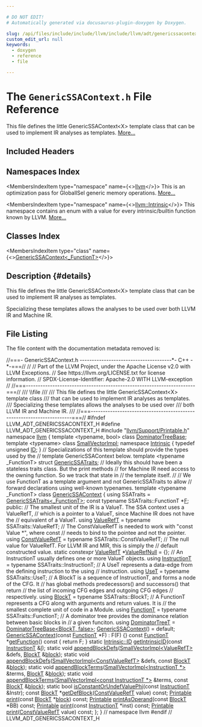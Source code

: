 ```yaml
---

# DO NOT EDIT!
# Automatically generated via docusaurus-plugin-doxygen by Doxygen.

slug: /api/files/include/include/llvm/include/llvm/adt/genericssacontext-h
custom_edit_url: null
keywords:
  - doxygen
  - reference
  - file

---
```





# The `GenericSSAContext.h` File Reference

<DoxygenPage pluginConfig={pluginConfig}>

This file defines the little GenericSSAContext&lt;X&gt; template class that can be used to implement IR analyses as templates. <a href="#details">More...</a>

## Included Headers

<IncludesList>
<IncludesListItem
  filePath="llvm/Support/Printable.h"
  permalink="/docs/api/files/include/include/llvm/include/llvm/support/printable-h"
  isLocal="true" />
</IncludesList>

## Namespaces Index

<MembersIndex>

<MembersIndexItem
  type="namespace"
  name={<><a href="/docs/api/namespaces/llvm">llvm</a></>}>
This is an optimization pass for GlobalISel generic memory operations. <a href="/docs/api/namespaces/llvm/#details">More...</a>
</MembersIndexItem>

<MembersIndexItem
  type="namespace"
  name={<><a href="/docs/api/namespaces/llvm/intrinsic">llvm::Intrinsic</a></>}>
This namespace contains an enum with a value for every intrinsic/builtin function known by LLVM. <a href="/docs/api/namespaces/llvm/intrinsic/#details">More...</a>
</MembersIndexItem>

</MembersIndex>

## Classes Index

<MembersIndex>

<MembersIndexItem
  type="class"
  name={<><a href="/docs/api/classes/llvm/genericssacontext">GenericSSAContext&lt;_FunctionT&gt;</a></>}>
</MembersIndexItem>

</MembersIndex>

## Description {#details}

This file defines the little GenericSSAContext&lt;X&gt; template class that can be used to implement IR analyses as templates.

Specializing these templates allows the analyses to be used over both LLVM IR and Machine IR.

## File Listing

The file content with the documentation metadata removed is:

<ProgramListing>

<Link id="l00001" /><CodeLine lineNumber="1"><span class="doxyHighlightComment">//===- GenericSSAContext.h --------------------------------------&#42;- C++ -&#42;-===//</span></CodeLine>
<Link id="l00002" /><CodeLine lineNumber="2"><span class="doxyHighlightComment">//</span></CodeLine>
<Link id="l00003" /><CodeLine lineNumber="3"><span class="doxyHighlightComment">// Part of the LLVM Project, under the Apache License v2.0 with LLVM Exceptions.</span></CodeLine>
<Link id="l00004" /><CodeLine lineNumber="4"><span class="doxyHighlightComment">// See https://llvm.org/LICENSE.txt for license information.</span></CodeLine>
<Link id="l00005" /><CodeLine lineNumber="5"><span class="doxyHighlightComment">// SPDX-License-Identifier: Apache-2.0 WITH LLVM-exception</span></CodeLine>
<Link id="l00006" /><CodeLine lineNumber="6"><span class="doxyHighlightComment">//</span></CodeLine>
<Link id="l00007" /><CodeLine lineNumber="7"><span class="doxyHighlightComment">//===----------------------------------------------------------------------===//</span></CodeLine>
<Link id="l00008" /><CodeLine lineNumber="8"><span class="doxyHighlightComment">/// \\file</span></CodeLine>
<Link id="l00009" /><CodeLine lineNumber="9"><span class="doxyHighlightComment">///</span></CodeLine>
<Link id="l00010" /><CodeLine lineNumber="10"><span class="doxyHighlightComment">/// This file defines the little GenericSSAContext&lt;X&gt; template class</span></CodeLine>
<Link id="l00011" /><CodeLine lineNumber="11"><span class="doxyHighlightComment">/// that can be used to implement IR analyses as templates.</span></CodeLine>
<Link id="l00012" /><CodeLine lineNumber="12"><span class="doxyHighlightComment">/// Specializing these templates allows the analyses to be used over</span></CodeLine>
<Link id="l00013" /><CodeLine lineNumber="13"><span class="doxyHighlightComment">/// both LLVM IR and Machine IR.</span></CodeLine>
<Link id="l00014" /><CodeLine lineNumber="14"><span class="doxyHighlightComment">///</span></CodeLine>
<Link id="l00015" /><CodeLine lineNumber="15"><span class="doxyHighlightComment">//===----------------------------------------------------------------------===//</span></CodeLine>
<Link id="l00016" /><CodeLine lineNumber="16"></CodeLine>
<Link id="l00017" /><CodeLine lineNumber="17"><span class="doxyHighlightPreprocessor">#ifndef LLVM&#95;ADT&#95;GENERICSSACONTEXT&#95;H</span></CodeLine>
<Link id="l00018" /><CodeLine lineNumber="18"><span class="doxyHighlightPreprocessor">#define LLVM&#95;ADT&#95;GENERICSSACONTEXT&#95;H</span></CodeLine>
<Link id="l00019" /><CodeLine lineNumber="19"></CodeLine>
<Link id="l00020" /><CodeLine lineNumber="20"><span class="doxyHighlightPreprocessor">#include &quot;<a href="/docs/api/files/include/include/llvm/include/llvm/support/printable-h">llvm/Support/Printable.h</a>&quot;</span></CodeLine>
<Link id="l00021" /><CodeLine lineNumber="21"></CodeLine>
<Link id="l00022" /><CodeLine lineNumber="22"><span class="doxyHighlightKeyword">namespace </span><span class="doxyHighlight"><a href="/docs/api/namespaces/llvm">llvm</a> &#123;</span></CodeLine>
<Link id="l00023" /><CodeLine lineNumber="23"></CodeLine>
<Link id="l00024" /><CodeLine lineNumber="24"><span class="doxyHighlightKeyword">template</span><span class="doxyHighlight"> &lt;</span><span class="doxyHighlightKeyword">typename</span><span class="doxyHighlight">, </span><span class="doxyHighlightKeywordType">bool</span><span class="doxyHighlight">&gt; </span><span class="doxyHighlightKeyword">class </span><span class="doxyHighlight"><a href="/docs/api/classes/llvm/dominatortreebase">DominatorTreeBase</a>;</span></CodeLine>
<Link id="l00025" /><CodeLine lineNumber="25"><span class="doxyHighlightKeyword">template</span><span class="doxyHighlight"> &lt;</span><span class="doxyHighlightKeyword">typename</span><span class="doxyHighlight">&gt; </span><span class="doxyHighlightKeyword">class </span><span class="doxyHighlight"><a href="/docs/api/classes/llvm/smallvectorimpl">SmallVectorImpl</a>;</span></CodeLine>
<Link id="l00026" /><CodeLine lineNumber="26"></CodeLine>
<Link id="l00027" /><CodeLine lineNumber="27" lineLink="/docs/api/namespaces/llvm/intrinsic"><span class="doxyHighlightKeyword">namespace </span><span class="doxyHighlight"><a href="/docs/api/namespaces/llvm/intrinsic">Intrinsic</a> &#123;</span></CodeLine>
<Link id="l00028" /><CodeLine lineNumber="28" lineLink="/docs/api/namespaces/llvm/intrinsic/#a80add6b3b1cdaec560907995127adc16"><span class="doxyHighlightKeyword">typedef</span><span class="doxyHighlight"> </span><span class="doxyHighlightKeywordType">unsigned</span><span class="doxyHighlight"> <a href="/docs/api/namespaces/llvm/intrinsic/#a80add6b3b1cdaec560907995127adc16">ID</a>;</span></CodeLine>
<Link id="l00029" /><CodeLine lineNumber="29"><span class="doxyHighlight">&#125;</span></CodeLine>
<Link id="l00030" /><CodeLine lineNumber="30"></CodeLine>
<Link id="l00031" /><CodeLine lineNumber="31"><span class="doxyHighlightComment">// Specializations of this template should provide the types used by the</span></CodeLine>
<Link id="l00032" /><CodeLine lineNumber="32"><span class="doxyHighlightComment">// template GenericSSAContext below.</span></CodeLine>
<Link id="l00033" /><CodeLine lineNumber="33" lineLink="/docs/api/structs/llvm/genericssatraits"><span class="doxyHighlightKeyword">template</span><span class="doxyHighlight"> &lt;</span><span class="doxyHighlightKeyword">typename</span><span class="doxyHighlight"> &#95;FunctionT&gt; </span><span class="doxyHighlightKeyword">struct </span><span class="doxyHighlight"><a href="/docs/api/structs/llvm/genericssatraits">GenericSSATraits</a>;</span></CodeLine>
<Link id="l00034" /><CodeLine lineNumber="34"></CodeLine>
<Link id="l00035" /><CodeLine lineNumber="35"><span class="doxyHighlightComment">// Ideally this should have been a stateless traits class. But the print methods</span></CodeLine>
<Link id="l00036" /><CodeLine lineNumber="36"><span class="doxyHighlightComment">// for Machine IR need access to the owning function. So we track that state in</span></CodeLine>
<Link id="l00037" /><CodeLine lineNumber="37"><span class="doxyHighlightComment">// the template itself.</span></CodeLine>
<Link id="l00038" /><CodeLine lineNumber="38"><span class="doxyHighlightComment">//</span></CodeLine>
<Link id="l00039" /><CodeLine lineNumber="39"><span class="doxyHighlightComment">// We use FunctionT as a template argument and not GenericSSATraits to allow</span></CodeLine>
<Link id="l00040" /><CodeLine lineNumber="40"><span class="doxyHighlightComment">// forward declarations using well-known typenames.</span></CodeLine>
<Link id="l00041" /><CodeLine lineNumber="41" lineLink="/docs/api/classes/llvm/genericssacontext"><span class="doxyHighlightKeyword">template</span><span class="doxyHighlight"> &lt;</span><span class="doxyHighlightKeyword">typename</span><span class="doxyHighlight"> &#95;FunctionT&gt; </span><span class="doxyHighlightKeyword">class </span><span class="doxyHighlight"><a href="/docs/api/classes/llvm/genericssacontext/#a5c463c7051122ac89c9c80b4ed8bd2a1">GenericSSAContext</a> &#123;</span></CodeLine>
<Link id="l00042" /><CodeLine lineNumber="42"><span class="doxyHighlight">  </span><span class="doxyHighlightKeyword">using </span><span class="doxyHighlight">SSATraits = <a href="/docs/api/structs/llvm/genericssatraits">GenericSSATraits&lt;&#95;FunctionT&gt;</a>;</span></CodeLine>
<Link id="l00043" /><CodeLine lineNumber="43"><span class="doxyHighlight">  </span><span class="doxyHighlightKeyword">const</span><span class="doxyHighlight"> </span><span class="doxyHighlightKeyword">typename</span><span class="doxyHighlight"> SSATraits::FunctionT &#42;<a href="/docs/api/files/lib/lib/support/md5-cpp/#a96d73bbd7af15cb1fc38c3f4a3bd82e9">F</a>;</span></CodeLine>
<Link id="l00044" /><CodeLine lineNumber="44"></CodeLine>
<Link id="l00045" /><CodeLine lineNumber="45"><span class="doxyHighlightKeyword">public</span><span class="doxyHighlight">:</span></CodeLine>
<Link id="l00046" /><CodeLine lineNumber="46"><span class="doxyHighlight">  </span><span class="doxyHighlightComment">// The smallest unit of the IR is a ValueT. The SSA context uses a ValueRefT,</span></CodeLine>
<Link id="l00047" /><CodeLine lineNumber="47"><span class="doxyHighlight">  </span><span class="doxyHighlightComment">// which is a pointer to a ValueT, since Machine IR does not have the</span></CodeLine>
<Link id="l00048" /><CodeLine lineNumber="48"><span class="doxyHighlight">  </span><span class="doxyHighlightComment">// equivalent of a ValueT.</span></CodeLine>
<Link id="l00049" /><CodeLine lineNumber="49" lineLink="/docs/api/classes/llvm/genericssacontext/#ae61a8004a357c9ecb198807986c136af"><span class="doxyHighlight">  </span><span class="doxyHighlightKeyword">using </span><span class="doxyHighlight"><a href="/docs/api/classes/llvm/genericssacontext/#ae61a8004a357c9ecb198807986c136af">ValueRefT</a> = </span><span class="doxyHighlightKeyword">typename</span><span class="doxyHighlight"> SSATraits::ValueRefT;</span></CodeLine>
<Link id="l00050" /><CodeLine lineNumber="50"></CodeLine>
<Link id="l00051" /><CodeLine lineNumber="51"><span class="doxyHighlight">  </span><span class="doxyHighlightComment">// The ConstValueRefT is needed to work with &quot;const Value &#42;&quot;, where const</span></CodeLine>
<Link id="l00052" /><CodeLine lineNumber="52"><span class="doxyHighlight">  </span><span class="doxyHighlightComment">// needs to bind to the pointee and not the pointer.</span></CodeLine>
<Link id="l00053" /><CodeLine lineNumber="53" lineLink="/docs/api/classes/llvm/genericssacontext/#a679e3edc0e69cd3904b77334ec5a9763"><span class="doxyHighlight">  </span><span class="doxyHighlightKeyword">using </span><span class="doxyHighlight"><a href="/docs/api/classes/llvm/genericssacontext/#a679e3edc0e69cd3904b77334ec5a9763">ConstValueRefT</a> = </span><span class="doxyHighlightKeyword">typename</span><span class="doxyHighlight"> SSATraits::ConstValueRefT;</span></CodeLine>
<Link id="l00054" /><CodeLine lineNumber="54"></CodeLine>
<Link id="l00055" /><CodeLine lineNumber="55"><span class="doxyHighlight">  </span><span class="doxyHighlightComment">// The null value for ValueRefT. For LLVM IR and MIR, this is simply the</span></CodeLine>
<Link id="l00056" /><CodeLine lineNumber="56"><span class="doxyHighlight">  </span><span class="doxyHighlightComment">// default constructed value.</span></CodeLine>
<Link id="l00057" /><CodeLine lineNumber="57" lineLink="/docs/api/classes/llvm/genericssacontext/#a563c7270994befe0515d101fb9040c02"><span class="doxyHighlight">  </span><span class="doxyHighlightKeyword">static</span><span class="doxyHighlight"> </span><span class="doxyHighlightKeyword">constexpr</span><span class="doxyHighlight"> <a href="/docs/api/classes/llvm/genericssacontext/#ae61a8004a357c9ecb198807986c136af">ValueRefT</a> &#42;<a href="/docs/api/classes/llvm/genericssacontext/#a563c7270994befe0515d101fb9040c02">ValueRefNull</a> = &#123;&#125;;</span></CodeLine>
<Link id="l00058" /><CodeLine lineNumber="58"></CodeLine>
<Link id="l00059" /><CodeLine lineNumber="59"><span class="doxyHighlight">  </span><span class="doxyHighlightComment">// An InstructionT usually defines one or more ValueT objects.</span></CodeLine>
<Link id="l00060" /><CodeLine lineNumber="60" lineLink="/docs/api/classes/llvm/genericssacontext/#a06a515c7957bf4613d82ce20e8718a9c"><span class="doxyHighlight">  </span><span class="doxyHighlightKeyword">using </span><span class="doxyHighlight"><a href="/docs/api/classes/llvm/genericssacontext/#a06a515c7957bf4613d82ce20e8718a9c">InstructionT</a> = </span><span class="doxyHighlightKeyword">typename</span><span class="doxyHighlight"> SSATraits::InstructionT;</span></CodeLine>
<Link id="l00061" /><CodeLine lineNumber="61"></CodeLine>
<Link id="l00062" /><CodeLine lineNumber="62"><span class="doxyHighlight">  </span><span class="doxyHighlightComment">// A UseT represents a data-edge from the defining instruction to the using</span></CodeLine>
<Link id="l00063" /><CodeLine lineNumber="63"><span class="doxyHighlight">  </span><span class="doxyHighlightComment">// instruction.</span></CodeLine>
<Link id="l00064" /><CodeLine lineNumber="64" lineLink="/docs/api/classes/llvm/genericssacontext/#acd7b9405a070052a7d161fadb3e5cb05"><span class="doxyHighlight">  </span><span class="doxyHighlightKeyword">using </span><span class="doxyHighlight"><a href="/docs/api/classes/llvm/genericssacontext/#acd7b9405a070052a7d161fadb3e5cb05">UseT</a> = </span><span class="doxyHighlightKeyword">typename</span><span class="doxyHighlight"> SSATraits::UseT;</span></CodeLine>
<Link id="l00065" /><CodeLine lineNumber="65"></CodeLine>
<Link id="l00066" /><CodeLine lineNumber="66"><span class="doxyHighlight">  </span><span class="doxyHighlightComment">// A BlockT is a sequence of InstructionT, and forms a node of the CFG. It</span></CodeLine>
<Link id="l00067" /><CodeLine lineNumber="67"><span class="doxyHighlight">  </span><span class="doxyHighlightComment">// has global methods predecessors() and successors() that return</span></CodeLine>
<Link id="l00068" /><CodeLine lineNumber="68"><span class="doxyHighlight">  </span><span class="doxyHighlightComment">// the list of incoming CFG edges and outgoing CFG edges</span></CodeLine>
<Link id="l00069" /><CodeLine lineNumber="69"><span class="doxyHighlight">  </span><span class="doxyHighlightComment">// respectively.</span></CodeLine>
<Link id="l00070" /><CodeLine lineNumber="70" lineLink="/docs/api/classes/llvm/genericssacontext/#a9c0d30d44944317e45adf1c9d0d0522f"><span class="doxyHighlight">  </span><span class="doxyHighlightKeyword">using </span><span class="doxyHighlight"><a href="/docs/api/classes/llvm/genericssacontext/#a9c0d30d44944317e45adf1c9d0d0522f">BlockT</a> = </span><span class="doxyHighlightKeyword">typename</span><span class="doxyHighlight"> SSATraits::BlockT;</span></CodeLine>
<Link id="l00071" /><CodeLine lineNumber="71"></CodeLine>
<Link id="l00072" /><CodeLine lineNumber="72"><span class="doxyHighlight">  </span><span class="doxyHighlightComment">// A FunctionT represents a CFG along with arguments and return values. It is</span></CodeLine>
<Link id="l00073" /><CodeLine lineNumber="73"><span class="doxyHighlight">  </span><span class="doxyHighlightComment">// the smallest complete unit of code in a Module.</span></CodeLine>
<Link id="l00074" /><CodeLine lineNumber="74" lineLink="/docs/api/classes/llvm/genericssacontext/#a2e95e12a93bcb75e4f836cd5b3c2c2df"><span class="doxyHighlight">  </span><span class="doxyHighlightKeyword">using </span><span class="doxyHighlight"><a href="/docs/api/classes/llvm/genericssacontext/#a2e95e12a93bcb75e4f836cd5b3c2c2df">FunctionT</a> = </span><span class="doxyHighlightKeyword">typename</span><span class="doxyHighlight"> SSATraits::FunctionT;</span></CodeLine>
<Link id="l00075" /><CodeLine lineNumber="75"></CodeLine>
<Link id="l00076" /><CodeLine lineNumber="76"><span class="doxyHighlight">  </span><span class="doxyHighlightComment">// A dominator tree provides the dominance relation between basic blocks in</span></CodeLine>
<Link id="l00077" /><CodeLine lineNumber="77"><span class="doxyHighlight">  </span><span class="doxyHighlightComment">// a given funciton.</span></CodeLine>
<Link id="l00078" /><CodeLine lineNumber="78" lineLink="/docs/api/classes/llvm/genericssacontext/#adade4ed236ba6edfd68417b663767bc9"><span class="doxyHighlight">  </span><span class="doxyHighlightKeyword">using </span><span class="doxyHighlight"><a href="/docs/api/classes/llvm/genericssacontext/#adade4ed236ba6edfd68417b663767bc9">DominatorTreeT</a> = <a href="/docs/api/classes/llvm/dominatortreebase">DominatorTreeBase&lt;BlockT, false&gt;</a>;</span></CodeLine>
<Link id="l00079" /><CodeLine lineNumber="79"></CodeLine>
<Link id="l00080" /><CodeLine lineNumber="80" lineLink="/docs/api/classes/llvm/genericssacontext/#a5c463c7051122ac89c9c80b4ed8bd2a1"><span class="doxyHighlight">  <a href="/docs/api/classes/llvm/genericssacontext/#a5c463c7051122ac89c9c80b4ed8bd2a1">GenericSSAContext</a>() = </span><span class="doxyHighlightKeywordFlow">default</span><span class="doxyHighlight">;</span></CodeLine>
<Link id="l00081" /><CodeLine lineNumber="81" lineLink="/docs/api/classes/llvm/genericssacontext/#aff16c3135f40666327cbe863043cc3e4"><span class="doxyHighlight">  <a href="/docs/api/classes/llvm/genericssacontext/#aff16c3135f40666327cbe863043cc3e4">GenericSSAContext</a>(</span><span class="doxyHighlightKeyword">const</span><span class="doxyHighlight"> <a href="/docs/api/classes/llvm/genericssacontext/#a2e95e12a93bcb75e4f836cd5b3c2c2df">FunctionT</a> &#42;F) : F(F) &#123;&#125;</span></CodeLine>
<Link id="l00082" /><CodeLine lineNumber="82"></CodeLine>
<Link id="l00083" /><CodeLine lineNumber="83" lineLink="/docs/api/classes/llvm/genericssacontext/#a30a51889c6eedfd8e8af2716ba146c12"><span class="doxyHighlight">  </span><span class="doxyHighlightKeyword">const</span><span class="doxyHighlight"> <a href="/docs/api/classes/llvm/genericssacontext/#a2e95e12a93bcb75e4f836cd5b3c2c2df">FunctionT</a> &#42;<a href="/docs/api/classes/llvm/genericssacontext/#a30a51889c6eedfd8e8af2716ba146c12">getFunction</a>()</span><span class="doxyHighlightKeyword"> const </span><span class="doxyHighlight">&#123; </span><span class="doxyHighlightKeywordFlow">return</span><span class="doxyHighlight"> F; &#125;</span></CodeLine>
<Link id="l00084" /><CodeLine lineNumber="84"></CodeLine>
<Link id="l00085" /><CodeLine lineNumber="85" lineLink="/docs/api/classes/llvm/genericssacontext/#a603a1b95327596a772990dcf264192bb"><span class="doxyHighlight">  </span><span class="doxyHighlightKeyword">static</span><span class="doxyHighlight"> <a href="/docs/api/namespaces/llvm/intrinsic/#a80add6b3b1cdaec560907995127adc16">Intrinsic::ID</a> <a href="/docs/api/classes/llvm/genericssacontext/#a603a1b95327596a772990dcf264192bb">getIntrinsicID</a>(</span><span class="doxyHighlightKeyword">const</span><span class="doxyHighlight"> <a href="/docs/api/classes/llvm/genericssacontext/#a06a515c7957bf4613d82ce20e8718a9c">InstructionT</a> &amp;<a href="/docs/api/files/lib/lib/support/md5-cpp/#ac0eafdc9ee161b71e7af98af736952fd">I</a>);</span></CodeLine>
<Link id="l00086" /><CodeLine lineNumber="86"></CodeLine>
<Link id="l00087" /><CodeLine lineNumber="87" lineLink="/docs/api/classes/llvm/genericssacontext/#a11d0bd29c71e5e0f4f886d9a5d038f6d"><span class="doxyHighlight">  </span><span class="doxyHighlightKeyword">static</span><span class="doxyHighlight"> </span><span class="doxyHighlightKeywordType">void</span><span class="doxyHighlight"> <a href="/docs/api/classes/llvm/genericssacontext/#a11d0bd29c71e5e0f4f886d9a5d038f6d">appendBlockDefs</a>(<a href="/docs/api/classes/llvm/smallvectorimpl">SmallVectorImpl&lt;ValueRefT&gt;</a> &amp;defs, <a href="/docs/api/classes/llvm/genericssacontext/#a9c0d30d44944317e45adf1c9d0d0522f">BlockT</a> &amp;<a href="/docs/api/files/lib/lib/transforms/lib/transforms/utils/unifyloopexits-cpp/#a4741a07a0e5675f89cfed122008e0a76">block</a>);</span></CodeLine>
<Link id="l00088" /><CodeLine lineNumber="88" lineLink="/docs/api/classes/llvm/genericssacontext/#a7b38e4e9aa6fc7cbfaca50399fae5778"><span class="doxyHighlight">  </span><span class="doxyHighlightKeyword">static</span><span class="doxyHighlight"> </span><span class="doxyHighlightKeywordType">void</span><span class="doxyHighlight"> <a href="/docs/api/classes/llvm/genericssacontext/#a7b38e4e9aa6fc7cbfaca50399fae5778">appendBlockDefs</a>(<a href="/docs/api/classes/llvm/smallvectorimpl">SmallVectorImpl&lt;ConstValueRefT&gt;</a> &amp;defs,</span></CodeLine>
<Link id="l00089" /><CodeLine lineNumber="89"><span class="doxyHighlight">                              </span><span class="doxyHighlightKeyword">const</span><span class="doxyHighlight"> <a href="/docs/api/classes/llvm/genericssacontext/#a9c0d30d44944317e45adf1c9d0d0522f">BlockT</a> &amp;<a href="/docs/api/files/lib/lib/transforms/lib/transforms/utils/unifyloopexits-cpp/#a4741a07a0e5675f89cfed122008e0a76">block</a>);</span></CodeLine>
<Link id="l00090" /><CodeLine lineNumber="90"></CodeLine>
<Link id="l00091" /><CodeLine lineNumber="91" lineLink="/docs/api/classes/llvm/genericssacontext/#a4848ac5fdb1eb954bb63b84200386e0b"><span class="doxyHighlight">  </span><span class="doxyHighlightKeyword">static</span><span class="doxyHighlight"> </span><span class="doxyHighlightKeywordType">void</span><span class="doxyHighlight"> <a href="/docs/api/classes/llvm/genericssacontext/#a4848ac5fdb1eb954bb63b84200386e0b">appendBlockTerms</a>(<a href="/docs/api/classes/llvm/smallvectorimpl">SmallVectorImpl&lt;InstructionT &#42;&gt;</a> &amp;terms,</span></CodeLine>
<Link id="l00092" /><CodeLine lineNumber="92"><span class="doxyHighlight">                               <a href="/docs/api/classes/llvm/genericssacontext/#a9c0d30d44944317e45adf1c9d0d0522f">BlockT</a> &amp;<a href="/docs/api/files/lib/lib/transforms/lib/transforms/utils/unifyloopexits-cpp/#a4741a07a0e5675f89cfed122008e0a76">block</a>);</span></CodeLine>
<Link id="l00093" /><CodeLine lineNumber="93" lineLink="/docs/api/classes/llvm/genericssacontext/#a0af40690ef913f659af917ec7e5d42b3"><span class="doxyHighlight">  </span><span class="doxyHighlightKeyword">static</span><span class="doxyHighlight"> </span><span class="doxyHighlightKeywordType">void</span><span class="doxyHighlight"> <a href="/docs/api/classes/llvm/genericssacontext/#a0af40690ef913f659af917ec7e5d42b3">appendBlockTerms</a>(<a href="/docs/api/classes/llvm/smallvectorimpl">SmallVectorImpl&lt;const InstructionT &#42;&gt;</a> &amp;terms,</span></CodeLine>
<Link id="l00094" /><CodeLine lineNumber="94"><span class="doxyHighlight">                               </span><span class="doxyHighlightKeyword">const</span><span class="doxyHighlight"> <a href="/docs/api/classes/llvm/genericssacontext/#a9c0d30d44944317e45adf1c9d0d0522f">BlockT</a> &amp;<a href="/docs/api/files/lib/lib/transforms/lib/transforms/utils/unifyloopexits-cpp/#a4741a07a0e5675f89cfed122008e0a76">block</a>);</span></CodeLine>
<Link id="l00095" /><CodeLine lineNumber="95"></CodeLine>
<Link id="l00096" /><CodeLine lineNumber="96" lineLink="/docs/api/classes/llvm/genericssacontext/#a45adcf8fed75ea4249d40bf8d43a7736"><span class="doxyHighlight">  </span><span class="doxyHighlightKeyword">static</span><span class="doxyHighlight"> </span><span class="doxyHighlightKeywordType">bool</span><span class="doxyHighlight"> <a href="/docs/api/classes/llvm/genericssacontext/#a45adcf8fed75ea4249d40bf8d43a7736">isConstantOrUndefValuePhi</a>(</span><span class="doxyHighlightKeyword">const</span><span class="doxyHighlight"> <a href="/docs/api/classes/llvm/genericssacontext/#a06a515c7957bf4613d82ce20e8718a9c">InstructionT</a> &amp;Instr);</span></CodeLine>
<Link id="l00097" /><CodeLine lineNumber="97" lineLink="/docs/api/classes/llvm/genericssacontext/#aa11ffe4178be0cb118d76dbc8d3f3b13"><span class="doxyHighlight">  </span><span class="doxyHighlightKeyword">const</span><span class="doxyHighlight"> <a href="/docs/api/classes/llvm/genericssacontext/#a9c0d30d44944317e45adf1c9d0d0522f">BlockT</a> &#42;<a href="/docs/api/classes/llvm/genericssacontext/#aa11ffe4178be0cb118d76dbc8d3f3b13">getDefBlock</a>(<a href="/docs/api/classes/llvm/genericssacontext/#a679e3edc0e69cd3904b77334ec5a9763">ConstValueRefT</a> value) </span><span class="doxyHighlightKeyword">const</span><span class="doxyHighlight">;</span></CodeLine>
<Link id="l00098" /><CodeLine lineNumber="98"></CodeLine>
<Link id="l00099" /><CodeLine lineNumber="99" lineLink="/docs/api/classes/llvm/genericssacontext/#a662a00e83eaad4940874eaa0840ac142"><span class="doxyHighlight">  <a href="/docs/api/classes/llvm/printable">Printable</a> <a href="/docs/api/classes/llvm/genericssacontext/#a662a00e83eaad4940874eaa0840ac142">print</a>(</span><span class="doxyHighlightKeyword">const</span><span class="doxyHighlight"> <a href="/docs/api/classes/llvm/genericssacontext/#a9c0d30d44944317e45adf1c9d0d0522f">BlockT</a> &#42;<a href="/docs/api/files/lib/lib/transforms/lib/transforms/utils/unifyloopexits-cpp/#a4741a07a0e5675f89cfed122008e0a76">block</a>) </span><span class="doxyHighlightKeyword">const</span><span class="doxyHighlight">;</span></CodeLine>
<Link id="l00100" /><CodeLine lineNumber="100" lineLink="/docs/api/classes/llvm/genericssacontext/#ae963d2b8ccb6c1cf648185920f8aaccf"><span class="doxyHighlight">  <a href="/docs/api/classes/llvm/printable">Printable</a> <a href="/docs/api/classes/llvm/genericssacontext/#ae963d2b8ccb6c1cf648185920f8aaccf">printAsOperand</a>(</span><span class="doxyHighlightKeyword">const</span><span class="doxyHighlight"> <a href="/docs/api/classes/llvm/genericssacontext/#a9c0d30d44944317e45adf1c9d0d0522f">BlockT</a> &#42;BB) </span><span class="doxyHighlightKeyword">const</span><span class="doxyHighlight">;</span></CodeLine>
<Link id="l00101" /><CodeLine lineNumber="101" lineLink="/docs/api/classes/llvm/genericssacontext/#ade67d94e3f67a42b8ce0c7ef1adb9956"><span class="doxyHighlight">  <a href="/docs/api/classes/llvm/printable">Printable</a> <a href="/docs/api/classes/llvm/genericssacontext/#ade67d94e3f67a42b8ce0c7ef1adb9956">print</a>(</span><span class="doxyHighlightKeyword">const</span><span class="doxyHighlight"> <a href="/docs/api/classes/llvm/genericssacontext/#a06a515c7957bf4613d82ce20e8718a9c">InstructionT</a> &#42;inst) </span><span class="doxyHighlightKeyword">const</span><span class="doxyHighlight">;</span></CodeLine>
<Link id="l00102" /><CodeLine lineNumber="102" lineLink="/docs/api/classes/llvm/genericssacontext/#a8a798232c13fea327c66a0fb62d07e0a"><span class="doxyHighlight">  <a href="/docs/api/classes/llvm/printable">Printable</a> <a href="/docs/api/classes/llvm/genericssacontext/#a8a798232c13fea327c66a0fb62d07e0a">print</a>(<a href="/docs/api/classes/llvm/genericssacontext/#a679e3edc0e69cd3904b77334ec5a9763">ConstValueRefT</a> value) </span><span class="doxyHighlightKeyword">const</span><span class="doxyHighlight">;</span></CodeLine>
<Link id="l00103" /><CodeLine lineNumber="103"><span class="doxyHighlight">&#125;;</span></CodeLine>
<Link id="l00104" /><CodeLine lineNumber="104"><span class="doxyHighlight">&#125; </span><span class="doxyHighlightComment">// namespace llvm</span></CodeLine>
<Link id="l00105" /><CodeLine lineNumber="105"></CodeLine>
<Link id="l00106" /><CodeLine lineNumber="106"><span class="doxyHighlightPreprocessor">#endif </span><span class="doxyHighlightComment">// LLVM&#95;ADT&#95;GENERICSSACONTEXT&#95;H</span></CodeLine>

</ProgramListing>


</DoxygenPage>
